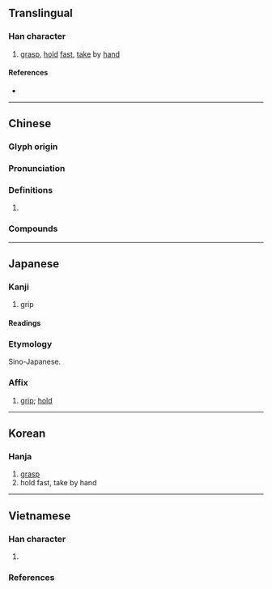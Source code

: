 {{character info/new}}
==Translingual==

===Han character===
{{Han char|rn=64|rad=手|as=09|sn=12|four=57014|canj=QSMG|ids=⿰扌屋}}

# [[grasp]], [[hold]] [[fast]], [[take]] by [[hand]]

====References====
* {{Han ref|kx=0443.070|dkj=12366|dj=0794.080|hdz=31925.070|uh=63E1|ud=25569|bh=B4A4|bd=46244}}

----

==Chinese==
{{zh-forms}}

===Glyph origin===
{{Han etym}}

===Pronunciation===
{{zh-pron
|m=wò
|m-s=
|c=ak1,aak1
|c-t=
|g=
|h=pfs=
|j=
|mb=ŏ̤
|md=
|mn=ak/qz,xm,zz:ok
|mn_note=ak - literary; ok - vernacular
|mn-t=og4
|w=
|x=
|mc=y
|oc=y
|cat=
}}

===Definitions===
{{zh-hanzi}}

# {{rfdef|lang=zh}}

===Compounds===
{{zh-der|吐握|勝券在握|反握|太阿在握|在握|吐哺握髮|大權在握|左券在握|握手言歡|握蛇騎虎|握綱提領|握拳透掌|握髮|握別|拿雲握霧|攜雲握雨|握槧懷鉛|懷瑾握瑜|握雨攜雲|握髮吐餐|握髮吐哺|有把握|握雲攜雨|握手|握鉤伸鐵|握炭流湯|握風捕影|握拳|握管|握手言和|懷鉛握槧|握手極歡|握雲拿霧|掌握|滿有把握|握股公司|持籌握算|懷鉛握素|握拳透爪|把握|攀握|柔握|握瑜懷玉|握圖臨宇|握霧拿雲|握有|握力|纖不盈握}}

{{zh-cat|Elementary}}

----

==Japanese==

===Kanji===
{{ja-kanji|grade=c|rs=手09}}

# grip

====Readings====
{{ja-readings
|goon=あく
|kanon=あく
|kun=にぎ-る, にぎ-り
}}

===Etymology===
{{ja-kanjitab|あく|yomi=o}}
Sino-Japanese.

===Affix===
{{ja-pos|affix|あく}}

# [[grip]]; [[hold]]
#: {{ja-usex-inline|'''握'''手|'''あく'''しゅ|handshake}}
#: {{ja-usex-inline|'''握'''力|'''あく'''りょく|grip strength}}
#: {{ja-usex-inline|把'''握'''|は'''あく'''|control; grasp (understanding)}}

----

==Korean==

===Hanja===
{{ko-hanja|hangeul=악|eumhun=}}

# [[grasp]]
# hold fast, take by hand

----

==Vietnamese==

===Han character===
{{vi-readings|rs=手09
|hanviet=ác-tdcndg;gdhn, ốc-gdhn;genibrel
|phienthiet=乙角 ất giác, 乙角 ất giốc
|nom=ác-tdcndg, át-gdhn
}}

# {{defn|lang=vi|sort=手09}}

===References===
<references/>